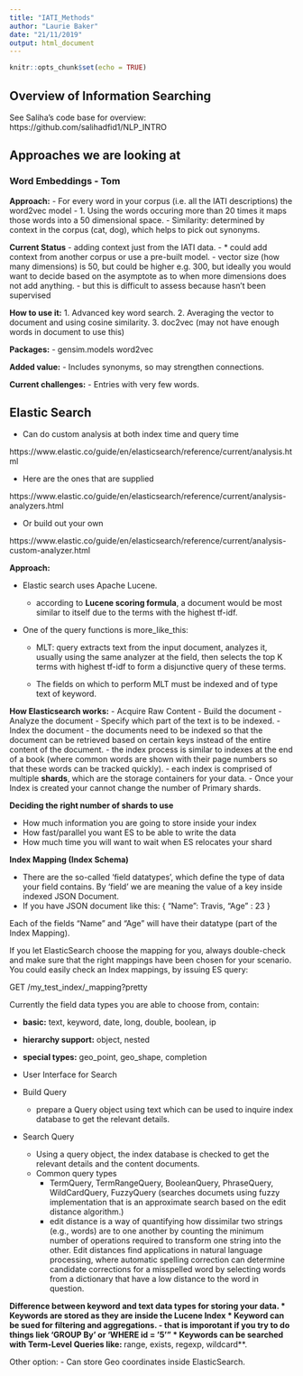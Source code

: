 ```yaml
---
title: "IATI_Methods"
author: "Laurie Baker"
date: "21/11/2019"
output: html_document
---
```


```r
knitr::opts_chunk$set(echo = TRUE)
```

## Overview of Information Searching

See Saliha's code base for overview: https://github.com/salihadfid1/NLP_INTRO


## Approaches we are looking at

### Word Embeddings - Tom

**Approach:**
- For every word in your corpus (i.e. all the IATI descriptions) the word2vec model
    - 1. Using the words occuring more than 20 times it maps those words into a 50 dimensional space. 
- Similarity: determined by context in the corpus (cat, dog), which helps to pick out synonyms. 

**Current Status**
  - adding context just from the IATI data. 
  - * could add context from another corpus or use a pre-built model. 
  - vector size (how many dimensions) is 50, but could be higher e.g. 300, but ideally you would want to decide based on the asymptote as to when more dimensions does not add anything. 
  - but this is difficult to assess because hasn't been supervised
  
**How to use it:**
  1. Advanced key word search.
  2. Averaging the vector to document and using cosine similarity. 
  3. doc2vec (may not have enough words in document to use this)

**Packages:**
- gensim.models word2vec

**Added value:**
- Includes synonyms, so may strengthen connections.

**Current challenges:**
- Entries with very few words. 



## Elastic Search


* Can do custom analysis at both index time and query time

https://www.elastic.co/guide/en/elasticsearch/reference/current/analysis.html

 

* Here are the ones that are supplied

https://www.elastic.co/guide/en/elasticsearch/reference/current/analysis-analyzers.html

 

* Or build out your own

https://www.elastic.co/guide/en/elasticsearch/reference/current/analysis-custom-analyzer.html


**Approach:**

* Elastic search uses Apache Lucene.

   * according to **Lucene scoring formula**, a document would be most similar to itself due to the terms with the highest tf-idf.
   
* One of the query functions is more_like_this:

   * MLT: query extracts text from the input document, analyzes it, usually using the same analyzer at the field, then selects the top K terms with highest tf-idf to form a disjunctive query of these terms. 
   
  * The fields on which to perform MLT must be indexed and of type text of keyword. 


**How Elasticsearch works:**
- Acquire Raw Content
- Build the document
- Analyze the document
  - Specify which part of the text is to be indexed.
- Index the document
  - the documents need to be indexed so that the document can be retrieved based on certain keys instead of the entire content of the document. 
  - the index process is similar to indexes at the end of a book (where common words are shown with their page numbers so that these words can be tracked quickly).
    - each index is comprised of multiple **shards**, which are the storage containers for your data. 
    - Once your Index is created your cannot change the number of Primary shards. 

**Deciding the right number of shards to use**

- How much information you are going to store inside your index
- How fast/parallel you want ES to be able to write the data
- How much time you will want to wait when ES relocates your shard

**Index Mapping (Index Schema)**

- There are the so-called 'field datatypes', which define the type of data your field contains. By 'field' we are meaning the value of a key inside indexed JSON Document. 
- If you have JSON document like this:
{
"Name": Travis,
"Age" : 23
}

Each of the fields "Name" and "Age" will have their datatype (part of the Index Mapping). 

If you let ElasticSearch choose the mapping for you, always double-check and make sure that the right mappings have been chosen for your scenario. You could easily check an Index mappings, by issuing ES query:

GET /my_test_index/_mapping?pretty

 


Currently the field data types you are able to choose from, contain:

* **basic:** text, keyword, date, long, double, boolean, ip

* **hierarchy support:** object, nested

* **special types:** geo_point, geo_shape, completion

- User Interface for Search
- Build Query
  - prepare a Query object using text which can be used to inquire index database to get the relevant details.
- Search Query
  - Using a query object, the index database is checked to get the relevant details and the content documents. 
  - Common query types
      - TermQuery, TermRangeQuery, BooleanQuery, PhraseQuery, WildCardQuery, FuzzyQuery (searches documets using fuzzy implementation that is an approximate search based on the edit distance algorithm.)
      - edit distance is a way of quantifying how dissimilar two strings (e.g., words) are to one another by counting the minimum number of operations required to transform one string into the other. Edit distances find applications in natural language processing, where automatic spelling correction can determine candidate corrections for a misspelled word by selecting words from a dictionary that have a low distance to the word in question. 

**Difference between keyword and text data types for storing your data. 
* Keywords are stored as they are inside the Lucene Index
* Keyword can be sued for filtering and aggregations.  - that is imporotant if you try to do things liek 'GROUP By' or 'WHERE id = '5'"
* Keywords can be searched with Term-Level Queries like: **range, exists, regexp, wildcard**. 


Other option:
- Can store Geo coordinates inside ElasticSearch. 

